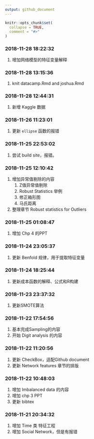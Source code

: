 ```yaml
---
output: github_document
---
```


<!-- README.md is generated from README.Rmd. Please edit that file -->

```r
knitr::opts_chunk$set(
  collapse = TRUE,
  comment = "#>"
)
```

### 2018-11-28 18:22:32

1. 增加网络模型的特征变量解释

### 2018-11-28 13:15:36

1. knit datacamp.Rmd and joshua.Rmd

### 2018-11-28 12:44:31

1. 新增 Kaggle 数据

### 2018-11-26 11:23:01

1. 更新 `ellipse` 函数的报错

### 2018-11-25 22:53:02

1. 尝试 build site，报错。

### 2018-11-25 12:10:42

1. 增加异常值剔除的内容
    1. Z值异常值剔除
    1. Robust Statistics 举例
    1. 修正箱形图
    1. 马氏距离
1. 整理章节 Robust statistics for Outliers

### 2018-11-25 01:08:47

1. 增加 Chp 4 的PPT

### 2018-11-24 23:05:37

1. 更新 Benfold 规律，用于提取特征变量

### 2018-11-24 18:25:44

1. 更新成本函数的解释、公式和R构建

### 2018-11-23 23:37:32

1. 更新SMOTE算法

### 2018-11-22 17:54:56

1. 基本完成Sampling的内容
1. 开始 Digit analysis 的内容

### 2018-11-22 11:20:56

1. 更新 CheckBox，适配Github document
1. 更新 Network features 章节的排版

### 2018-11-22 10:48:03

1. 增加 Imbalanced data 的内容
1. 增加 chp 3 PPT
1. 更新 bibtex

### 2018-11-21 20:34:32

1. 增加 Time 类 特征工程
1. 增加 Social Network，但是有报错